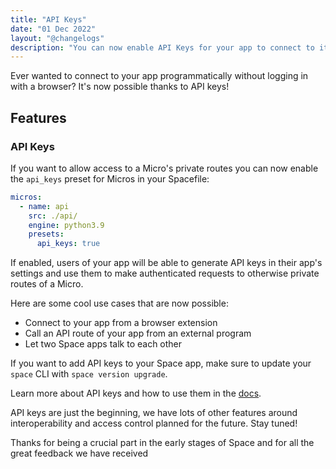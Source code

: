 ```yaml
---
title: "API Keys"
date: "01 Dec 2022"
layout: "@changelogs"
description: "You can now enable API Keys for your app to connect to it programmatically from outside of Space."
---
```



Ever wanted to connect to your app programmatically without logging in with a browser? It's now possible thanks to API keys!

## Features

### API Keys

If you want to allow access to a Micro's private routes you can now enable the `api_keys` preset for Micros in your Spacefile:

```yaml
micros:
  - name: api
    src: ./api/
    engine: python3.9
    presets:
      api_keys: true
```

If enabled, users of your app will be able to generate API keys in their app's settings and use them to make authenticated requests to otherwise private routes of a Micro.

Here are some cool use cases that are now possible:

- Connect to your app from a browser extension
- Call an API route of your app from an external program
- Let two Space apps talk to each other

If you want to add API keys to your Space app, make sure to update your `space` CLI with `space version upgrade`.

Learn more about API keys and how to use them in the [docs](/docs/en/basics/micros#api-keys).

API keys are just the beginning, we have lots of other features around interoperability and access control planned for the future. Stay tuned!


Thanks for being a crucial part in the early stages of Space and for all the great feedback we have received <DetaHeart />
